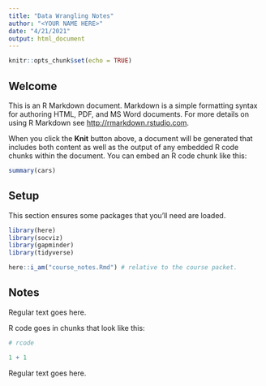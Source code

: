 ```yaml
---
title: "Data Wrangling Notes"
author: "<YOUR NAME HERE>"
date: "4/21/2021"
output: html_document
---
```


```r
knitr::opts_chunk$set(echo = TRUE)
```

## Welcome

This is an R Markdown document. Markdown is a simple formatting syntax for authoring HTML, PDF, and MS Word documents. For more details on using R Markdown see <http://rmarkdown.rstudio.com>.

When you click the **Knit** button above, a document will be generated that includes both content as well as the output of any embedded R code chunks within the document. You can embed an R code chunk like this:

```r
summary(cars)
```

## Setup

This section ensures some packages that you'll need are loaded.

```r
library(here)
library(socviz)
library(gapminder)
library(tidyverse)
```

```r
here::i_am("course_notes.Rmd") # relative to the course packet.
```

## Notes

Regular text goes here.

R code goes in chunks that look like this:

```r
# rcode

1 + 1
```

Regular text goes here.

